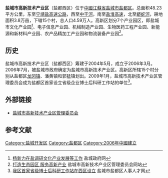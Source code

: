 '''盐城市高新技术产业区'''（盐都西区）位于[[中國|中國]][[江蘇省|江蘇省]][[盐城市|盐城市]][[盐都区|盐都区]]。总面积48.23平方公里，东至[[宁靖盐高速公路|宁靖盐高速公路]]，西至[[中干河|中干河]]，南至[[盐淮高速|盐淮高速]]，北至[[蟒蛇河|蟒蛇河]]，耕地面积3.8万亩，下辖15个村，总人口4.59万人。高新区划分7个产业园区，即盐城市文化产业园<ref>[http://www.yancheng.gov.cn/ycWeb/Templatea/Default/DefaultInfoDetail.aspx?CategoryID=746ec05d-7a95-4d99-893e-7cd1a71389b5&InfoGuid=c23b76b2-0c5c-4cf6-ab8f-055ee892840b 杨新力在盐调研文化产业发展等工作]{{Dead link|date=2018年6月 |bot=InternetArchiveBot |fix-attempted=no }} 盐城政府网</ref>、电子信息产业园、机械制造产业园、生物医药工程产业园、新能源和新材料产业园、农产品精加工产业园和物流装备产业园<ref>[http://www.ydxq.gov.cn/xwcb/2008/9/08910103215466.html 打造生态园区 服务高新产业]{{Dead link|date=2018年6月 |bot=InternetArchiveBot |fix-attempted=no }} 盐城市高新技术产业区管理委员会网站</ref>。

== 历史 ==
盐城市高新技术产业区（盐都西区）筹建于2004年5月，成立于2006年3月。2006年7月，被盐城市政府确定为盐城市高新技术产业区。高新区所辖15个村分别从盐都区[[龙冈镇|龙冈镇]]、潘黄镇和郭猛镇划出。2009年1月，盐城市高新技术产业区管理委员会成为盐都区首家设立省级企业博士后科研工作站的单位<ref>[http://www.ydrsrc.gov.cn/Article/ShowArticle.asp?ArticleID=704 我区首家省级博士后科研工作站在西区设立] {{Wayback|url=http://www.ydrsrc.gov.cn/Article/ShowArticle.asp?ArticleID=704 |date=20090414175755 }} 盐城市盐都区人事人才网</ref>。

==外部链接==
* [https://web.archive.org/web/20091114025442/http://www.ydxq.gov.cn/index.html 盐城市高新技术产业区管理委员会]

==参考文献==
{{reflist}}

{{盐都区行政区划}}
[[Category:盐城开发区|Category:盐城开发区]]
[[Category:盐都区|Category:盐都区]]
[[Category:2006年中國建立|Category:2006年中國建立]]